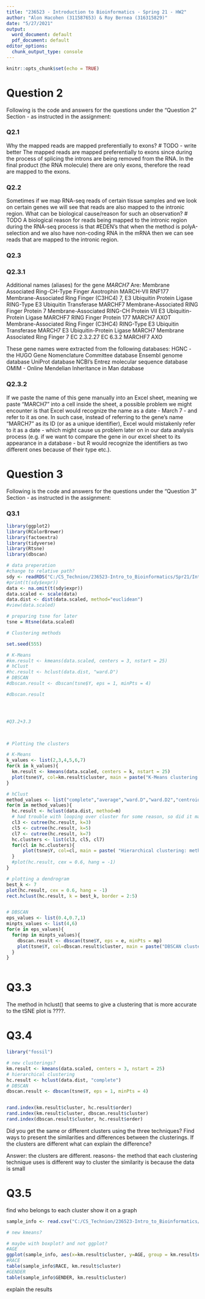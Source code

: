 ```yaml
---
title: "236523 - Introduction to Bioinformatics - Spring 21 - HW2"
author: "Alon Hacohen (311587653) & Roy Bernea (316315829)"
date: "5/27/2021"
output:
  word_document: default
  pdf_document: default
editor_options:
  chunk_output_type: console
---
```



```r
knitr::opts_chunk$set(echo = TRUE)
```


# Question 2

Following is the code and answers for the questions under the "Question 2" Section - as instructed in the assignment:

### Q2.1
Why the mapped reads are mapped preferentially to exons?
# TODO - write better
The mapped reads are mapped preferentially to exons since during the process of splicing the introns are being removed from the RNA.
In the final product (the RNA molecule) there are only exons, therefore the read are mapped to the exons.

### Q2.2
Sometimes if we map RNA-seq reads of certain tissue samples and we look on certain genes we will see that reads are also mapped to the intronic region. What can be biological cause/reason for such an observation? 
# TODO
A biological reason for reads being mapped to the intronic region during the RNA-seq process is that
#EDEN's
that when the method is polyA-selection and we also have non-coding RNA in the mRNA then we can see reads that are mapped to the intronic region.


### Q2.3
### Q2.3.1
Additional names (aliases) for the gene *MARCH7* Are:
Membrane Associated Ring-CH-Type Finger
Axotrophin
MARCH-VII
RNF177
Membrane-Associated Ring Finger (C3HC4) 7, E3 Ubiquitin Protein Ligase
RING-Type E3 Ubiquitin Transferase MARCHF7
Membrane-Associated RING Finger Protein 7
Membrane-Associated RING-CH Protein VII
E3 Ubiquitin-Protein Ligase MARCHF7
RING Finger Protein 177
MARCH7
AXOT
Membrane-Associated Ring Finger (C3HC4)
RING-Type E3 Ubiquitin Transferase MARCH7
E3 Ubiquitin-Protein Ligase MARCH7
Membrane Associated Ring Finger 7
EC 2.3.2.27
EC 6.3.2 
MARCHF7
AXO

These gene names were extracted from the following databases:
HGNC - the HUGO Gene Nomenclature Committee database
Ensembl genome database
UniProt database
NCBI's Entrez molecular sequence database
OMIM - Online Mendelian Inheritance in Man database

### Q2.3.2
If we paste the name of this gene manually into an Excel sheet, meaning we paste "MARCH7" into a cell inside the sheet, a possible problem we might encounter is that Excel would recognize the name as a date - March 7 - and refer to it as one.
In such case, instead of referring to the gene's name "MARCH7" as its ID (or as a unique identifier), Excel would mistakenly refer to it as a date - which might cause us problem later on in our data analysis process (e.g. if we want to compare the gene in our excel sheet to its appearance in a database - but R would recognize the identifiers as two different ones because of their type etc.). 




# Question 3

Following is the code and answers for the questions under the "Question 3" Section - as instructed in the assignment:

### Q3.1
```r

library(ggplot2)
library(RColorBrewer)
library(factoextra)
library(tidyverse)
library(Rtsne)
library(dbscan)

# data preperation
#change to relative path?
sdy <- readRDS("C:/CS_Technion/236523-Intro_to_Bioinformatics/Spr21/Intro_to_BioInf-Spr21-HW2/sdy420.rds")
#print(t(sdy$expr))
data <- na.omit(t(sdy$expr))
data.scaled <- scale(data)
data.dist <- dist(data.scaled, method="euclidean")
#view(data.scaled)

# preparing tsne for later
tsne = Rtsne(data.scaled)

# Clustering methods

set.seed(555)

# K-Means
#km.result <- kmeans(data.scaled, centers = 3, nstart = 25)
# hClust
#hc.result <- hclust(data.dist, "ward.D")
# DBSCAN
#dbscan.result <- dbscan(tsne$Y, eps = 1, minPts = 4)

#dbscan.result




#Q3.2+3.3


  
# Plotting the clusters

# K-Means
k_values <- list(2,3,4,5,6,7)
for(k in k_values){
  km.result <- kmeans(data.scaled, centers = k, nstart = 25)
  plot(tsne$Y, col=km.result$cluster, main = paste("K-Means clustering: K=",k))
}

# hClust
method_values <- list("complete","average","ward.D","ward.D2","centroid")
for(m in method_values){
  hc.result <- hclust(data.dist, method=m)
  # had trouble with looping over cluster for some reason, so did it manually
  cl3 <- cutree(hc.result, k=3)
  cl5 <- cutree(hc.result, k=5)
  cl7 <- cutree(hc.result, k=7)
  hc.clusters <- list(cl3, cl5, cl7)
  for(cl in hc.clusters){
      plot(tsne$Y, col=cl, main = paste( "Hierarchical clustering: method=",m))
  }
  #plot(hc.result, cex = 0.6, hang = -1)
}

# plotting a dendrogram
best_k <- 7
plot(hc.result, cex = 0.6, hang = -1)
rect.hclust(hc.result, k = best_k, border = 2:5)


# DBSCAN
eps_values <- list(0.4,0.7,1)
minpts_values <- list(4,6)
for(e in eps_values){
  for(mp in minpts_values){
    dbscan.result <- dbscan(tsne$Y, eps = e, minPts = mp)
    plot(tsne$Y, col=dbscan.result$cluster, main = paste("DBSCAN clustering: eps=",e," ,minPts=",mp))
  }
}



```


# Q3.3
The method in hclust() that seems to give a clustering that is more accurate to the tSNE plot is ????.

# Q3.4

```r

library("fossil")

# new clusterings?
km.result <- kmeans(data.scaled, centers = 3, nstart = 25)
# hierarchical clustering
hc.result <- hclust(data.dist, "complete")
# DBSCAN
dbscan.result <- dbscan(tsne$Y, eps = 1, minPts = 4)


rand.index(km.result$cluster, hc.result$order)
rand.index(km.result$cluster, dbscan.result$cluster)
rand.index(dbscan.result$cluster, hc.result$order)

```

Did you get the same or different clusters using the three techniques? Find ways to present the similarities and differences between the clusterings. If the clusters are different what can explain the difference?

Answer: the clusters are different.
reasons-
the method that each clustering technique uses is different way to cluster
the similarity is because the data is small


# Q3.5
find who belongs to each cluster
show it on a graph

```r

sample_info <- read.csv("C:/CS_Technion/236523-Intro_to_Bioinformatics/Spr21/Intro_to_BioInf-Spr21-HW2/sample_info.csv")

# new kmeans?

# maybe with boxplot? and not ggplot?
#AGE
ggplot(sample_info, aes(x=km.result$cluster, y=AGE, group = km.result$cluster)) + geom_boxplot()
#RACE
table(sample_info$RACE, km.result$cluster)
#GENDER
table(sample_info$GENDER, km.result$cluster)

```

explain the results



